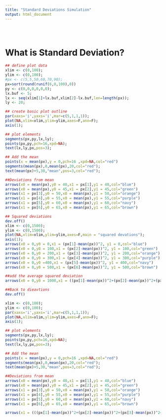 ```yaml
---
title: "Standard Deviations Simulation"
output: html_document
---
```


<style type="text/css">
.title {
  display: none;
}

#getting-started img {
  margin-right: 10px;
}

</style>

<div class="row" style="padding-top: 30px;">
<div class="col-sm-6">

# **What is Standard Deviation?**



```r
## define plot data
xlim <- c(0,100);
ylim <- c(0,100);
#px <- c(5,5,50,60,70,90);
px=sort(round(runif(6,0,100),0))
py <- c(0,0,0,0,0,0);
lx.buf <- 5;
lx <- seq(xlim[1]+lx.buf,xlim[2]-lx.buf,len=length(px));
ly <- 20;

## create basic plot outline
par(xaxs='i',yaxs='i',mar=c(5,1,1,1));
plot(NA,xlim=xlim,ylim=ylim,axes=F,ann=F);
axis(1);

## plot elements
segments(px,py,lx,ly);
points(px,py,pch=16,xpd=NA);
text(lx,ly,px,pos=3);

## Add the mean
points(x = mean(px),y = 0,pch=16 ,xpd=NA,col="red")
segments(mean(px),0,mean(px),20,col="red");
text(mean(px)+5,30,"mean",pos=3,col="red");

##Deviations from mean
arrows(x0 = mean(px),y0 = 40,x1 = px[1],y1 = 40,col="blue")
arrows(x0 = mean(px),y0 = 45,x1 = px[2],y1 = 45,col="green")
arrows(x1 = px[3],y0 = 50,x0 = mean(px),y1 = 50,col="orange")
arrows(x1 = px[4],y0 = 55,x0 = mean(px),y1 = 55,col="purple")
arrows(x1 = px[5],y0 = 60,x0 = mean(px),y1 = 60,col="navy")
arrows(x1 = px[6],y0 = 65,x0 = mean(px),y1 = 65,col="brown")
```

```r


## Squared deviations
dev.off()
xlim <- c(0,1500);
ylim <- c(0,1500);
plot(NA,xlim=xlim,ylim=ylim,axes=F,main = "squared devations");
axis(1);
arrows(x0 = 0,y0 = 0,x1 = (px[1]-mean(px))^2, y1 = 0,col="blue")
arrows(x0 = 0,y0 = 100,x1 = (px[2]-mean(px))^2, y1 = 100,col="green")
arrows(x0 = 0,y0 = 200,x1 = (px[3]-mean(px))^2, y1 = 200,col="orange")
arrows(x0 = 0,y0 = 300,x1 = (px[4]-mean(px))^2, y1 = 300,col="purple")
arrows(x0 = 0,y0 =400,x1 = (px[5]-mean(px))^2, y1 = 400,col="navy")
arrows(x0 = 0,y0 = 500,x1 = (px[6]-mean(px))^2, y1 = 500,col="brown")

##add the average squared deviation
arrows(x0 = 0,y0 = 1000,x1 = ((px[1]-mean(px))^2+(px[2]-mean(px))^2+(px[3]-mean(px))^2+(px[4]-mean(px))^2+(px[5]-mean(px))^2+(px[6]-mean(px))^2)/6, y1 = 1000,col="red")

##Back to dieavtions
dev.off()

xlim <- c(0,100);
ylim <- c(0,100);
par(xaxs='i',yaxs='i',mar=c(5,1,1,1));
plot(NA,xlim=xlim,ylim=ylim,axes=F,ann=F);
axis(1);

## plot elements
segments(px,py,lx,ly);
points(px,py,pch=16,xpd=NA);
text(lx,ly,px,pos=3);

## Add the mean
points(x = mean(px),y = 0,pch=16 ,xpd=NA,col="red")
segments(mean(px),0,mean(px),20,col="red");
text(mean(px)+5,30,"mean",pos=3,col="red");

##Deviations from mean
arrows(x0 = mean(px),y0 = 40,x1 = px[1],y1 = 40,col="blue")
arrows(x0 = mean(px),y0 = 45,x1 = px[2],y1 = 45,col="green")
arrows(x1 = px[3],y0 = 50,x0 = mean(px),y1 = 50,col="orange")
arrows(x1 = px[4],y0 = 55,x0 = mean(px),y1 = 55,col="purple")
arrows(x1 = px[5],y0 = 60,x0 = mean(px),y1 = 60,col="navy")
arrows(x1 = px[6],y0 = 65,x0 = mean(px),y1 = 65,col="brown")

arrows(x1 = (((px[1]-mean(px))^2+(px[2]-mean(px))^2+(px[3]-mean(px))^2+(px[4]-mean(px))^2+(px[5]-mean(px))^2+(px[6]-mean(px))^2)/6)^.5,y0 = 90,x0 = mean(px),y1 = 90,col="red")


```

